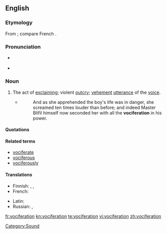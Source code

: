{{was wotd|2010|January|1}}
{{also|vocifération}}
==English==

===Etymology===
From {{etyl|la}} {{term|vociferatio|vōciferātiō|lang=la}}; compare French {{term|vocifération|lang=fr}}.

===Pronunciation===
* {{a|UK}} {{IPA|/vəʊˌsɪf.əˈɹeɪ.ʃən/}}
* {{a|US}} {{IPA|/voʊˌsɪf.əˈɹeɪ.ʃən/}}

===Noun===
{{en-noun}}

# The act of [[exclaim]]ing; violent [[outcry]]; [[vehement]] [[utterance]] of the [[voice]].
#* {{RQ:Fielding Tom Jones|IV|iii}}
#*: And as she apprehended the boy's life was in danger, she screamed ten times louder than before; and indeed Master Blifil himself now seconded her with all the '''vociferation''' in his power.

====Quotations====
{{seeCites}}

====Related terms====
* [[vociferate]]
* [[vociferous]]
* [[vociferously]]

====Translations====
{{trans-top|act of exclaiming; violent outcry}}
* Finnish: {{t-|fi|huuto}},  {{t-|fi|meteli}},  {{t-|fi|metelöinti}}
* French: {{t+|fr|vocifération|f}}
{{trans-mid}}
* Latin: {{t|la|vociferatio|f|alt=vōciferātiō}}
* Russian: {{t+|ru|крик|tr=krik}},  {{t+|ru|шум|tr=šum}}
{{trans-bottom}}

[[Category:Sound]]

[[fr:vociferation]]
[[kn:vociferation]]
[[te:vociferation]]
[[vi:vociferation]]
[[zh:vociferation]]
